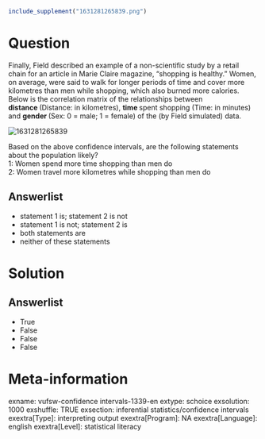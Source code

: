 ```{r, echo = FALSE, results = "hide"}
include_supplement("1631281265839.png")
```

Question
========
Finally, Field described an example of a non-scientific study by a
retail chain for an article in Marie Claire magazine, "shopping is
healthy." Women, on average, were said to walk for longer periods of
time and cover more kilometres than men while shopping, which also
burned more calories. Below is the correlation matrix of the
relationships between **distance **(Distance: in kilometres),
**time **spent shopping (Time: in minutes) and **gender **(Sex: 0 =
male; 1 = female) of the (by Field simulated) data.  
  
<img src="1631281265839.png" class="fr-fic fr-dii tvcss_2"
alt="1631281265839" />  
  
  
Based on the above confidence intervals, are the following statements
about the population likely?  
1: Women spend more time shopping than men do  
2: Women travel more kilometres while shopping than men do

Answerlist
----------
* statement 1 is; statement 2 is not
* statement 1 is not; statement 2 is
* both statements are
* neither of these statements

Solution
========










Answerlist
----------
* True
* False
* False
* False

Meta-information
================
exname: vufsw-confidence intervals-1339-en
extype: schoice
exsolution: 1000
exshuffle: TRUE
exsection: inferential statistics/confidence intervals
exextra[Type]: interpreting output
exextra[Program]: NA
exextra[Language]: english
exextra[Level]: statistical literacy

